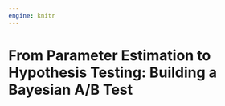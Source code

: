 ```yaml
---
engine: knitr
---
```


# From Parameter Estimation to Hypothesis Testing: Building a Bayesian A/B Test


